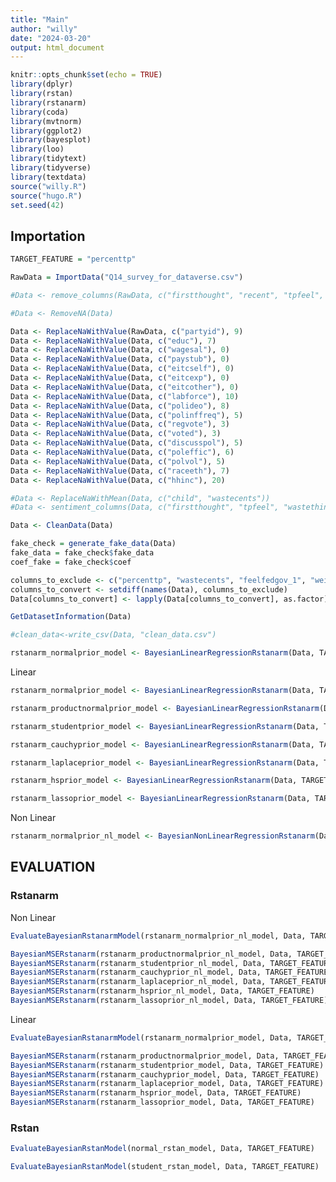 ```yaml
---
title: "Main"
author: "willy"
date: "2024-03-20"
output: html_document
---
```


```r
knitr::opts_chunk$set(echo = TRUE)
library(dplyr)
library(rstan)
library(rstanarm)
library(coda)
library(mvtnorm)
library(ggplot2)
library(bayesplot)
library(loo)
library(tidytext)
library(tidyverse)
library(textdata)
source("willy.R")
source("hugo.R")
set.seed(42)
```

## Importation

```r
TARGET_FEATURE = "percenttp"

RawData = ImportData("Q14_survey_for_dataverse.csv")
```


```r
#Data <- remove_columns(RawData, c("firstthought", "recent", "tpfeel", "biggest", "paystub", "depend", "glad", "upset", "benefit", "wastethink","eitcexp", "eitcthink"))

#Data <- RemoveNA(Data)

Data <- ReplaceNaWithValue(RawData, c("partyid"), 9)
Data <- ReplaceNaWithValue(Data, c("educ"), 7)
Data <- ReplaceNaWithValue(Data, c("wagesal"), 0)
Data <- ReplaceNaWithValue(Data, c("paystub"), 0)
Data <- ReplaceNaWithValue(Data, c("eitcself"), 0)
Data <- ReplaceNaWithValue(Data, c("eitcexp"), 0)
Data <- ReplaceNaWithValue(Data, c("eitcother"), 0)
Data <- ReplaceNaWithValue(Data, c("labforce"), 10)
Data <- ReplaceNaWithValue(Data, c("polideo"), 8)
Data <- ReplaceNaWithValue(Data, c("polinffreq"), 5)
Data <- ReplaceNaWithValue(Data, c("regvote"), 3)
Data <- ReplaceNaWithValue(Data, c("voted"), 3)
Data <- ReplaceNaWithValue(Data, c("discusspol"), 5)
Data <- ReplaceNaWithValue(Data, c("poleffic"), 6)
Data <- ReplaceNaWithValue(Data, c("polvol"), 5)
Data <- ReplaceNaWithValue(Data, c("raceeth"), 7)
Data <- ReplaceNaWithValue(Data, c("hhinc"), 20)

#Data <- ReplaceNaWithMean(Data, c("child", "wastecents"))
#Data <- sentiment_columns(Data, c("firstthought", "tpfeel", "wastethink", "recent"))

Data <- CleanData(Data)

fake_check = generate_fake_data(Data)
fake_data = fake_check$fake_data
coef_fake = fake_check$coef

columns_to_exclude <- c("percenttp", "wastecents", "feelfedgov_1", "weightvec")
columns_to_convert <- setdiff(names(Data), columns_to_exclude)
Data[columns_to_convert] <- lapply(Data[columns_to_convert], as.factor)

GetDatasetInformation(Data)
```

```r
#clean_data<-write_csv(Data, "clean_data.csv")
```


```r
rstanarm_normalprior_model <- BayesianLinearRegressionRstanarm(Data, TARGET_FEATURE, prior = normal(location = 0), prior_intercept = normal(location = 0))
```



Linear 

```r
rstanarm_normalprior_model <- BayesianLinearRegressionRstanarm(Data, TARGET_FEATURE, prior = normal(location = 0), prior_intercept = normal(location = 0))

rstanarm_productnormalprior_model <- BayesianLinearRegressionRstanarm(Data, TARGET_FEATURE, prior = product_normal(df = 2, location = 0, scale = 1), prior_intercept = normal(location = 0))

rstanarm_studentprior_model <- BayesianLinearRegressionRstanarm(Data, TARGET_FEATURE, prior = student_t(df = 1, location = 0), prior_intercept = normal(location = 0))

rstanarm_cauchyprior_model <- BayesianLinearRegressionRstanarm(Data, TARGET_FEATURE, prior = cauchy(location = 0), prior_intercept = normal(location = 0))

rstanarm_laplaceprior_model <- BayesianLinearRegressionRstanarm(Data, TARGET_FEATURE, prior = laplace(location = 0), prior_intercept = normal(location = 0))

rstanarm_hsprior_model <- BayesianLinearRegressionRstanarm(Data, TARGET_FEATURE, prior = hs(df = 1, global_df = 1, global_scale = 0.01, slab_df = 4, slab_scale = 2.5), prior_intercept = normal(location = 0))

rstanarm_lassoprior_model <- BayesianLinearRegressionRstanarm(Data, TARGET_FEATURE, prior = lasso(df = 1, location = 0), prior_intercept = normal(location = 0))

```

Non Linear

```r
rstanarm_normalprior_nl_model <- BayesianNonLinearRegressionRstanarm(Data, TARGET_FEATURE, prior = normal(location = 0), prior_intercept = normal(location = 0), iter = 200, chain = 4)
```

## EVALUATION

### Rstanarm

Non Linear

```r
EvaluateBayesianRstanarmModel(rstanarm_normalprior_nl_model, Data, TARGET_FEATURE)
```

```r
BayesianMSERstanarm(rstanarm_productnormalprior_nl_model, Data, TARGET_FEATURE)
BayesianMSERstanarm(rstanarm_studentprior_nl_model, Data, TARGET_FEATURE)
BayesianMSERstanarm(rstanarm_cauchyprior_nl_model, Data, TARGET_FEATURE)
BayesianMSERstanarm(rstanarm_laplaceprior_nl_model, Data, TARGET_FEATURE)
BayesianMSERstanarm(rstanarm_hsprior_nl_model, Data, TARGET_FEATURE)
BayesianMSERstanarm(rstanarm_lassoprior_nl_model, Data, TARGET_FEATURE)
```

Linear

```r
EvaluateBayesianRstanarmModel(rstanarm_normalprior_model, Data, TARGET_FEATURE)
```

```r
BayesianMSERstanarm(rstanarm_productnormalprior_model, Data, TARGET_FEATURE)
BayesianMSERstanarm(rstanarm_studentprior_model, Data, TARGET_FEATURE)
BayesianMSERstanarm(rstanarm_cauchyprior_model, Data, TARGET_FEATURE)
BayesianMSERstanarm(rstanarm_laplaceprior_model, Data, TARGET_FEATURE)
BayesianMSERstanarm(rstanarm_hsprior_model, Data, TARGET_FEATURE)
BayesianMSERstanarm(rstanarm_lassoprior_model, Data, TARGET_FEATURE)
```

### Rstan

```r
EvaluateBayesianRstanModel(normal_rstan_model, Data, TARGET_FEATURE)
```

```r
EvaluateBayesianRstanModel(student_rstan_model, Data, TARGET_FEATURE)
```

